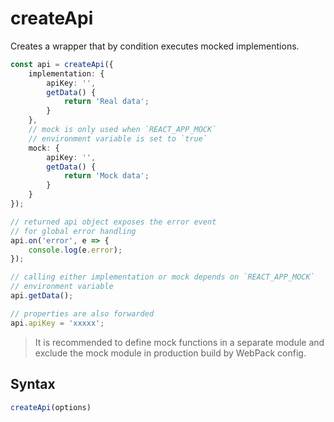 <Module name="@misonou/react-app-utils" />

# createApi

Creates a wrapper that by condition executes mocked implementions.

```typescript
const api = createApi({
    implementation: {
        apiKey: '',
        getData() {
            return 'Real data';
        }
    },
    // mock is only used when `REACT_APP_MOCK`
    // environment variable is set to `true`
    mock: {
        apiKey: '',
        getData() {
            return 'Mock data';
        }
    }
});

// returned api object exposes the error event
// for global error handling
api.on('error', e => {
    console.log(e.error);
});

// calling either implementation or mock depends on `REACT_APP_MOCK`
// environment variable
api.getData();

// properties are also forwarded
api.apiKey = 'xxxxx';
```

> It is recommended to define mock functions in a separate module
  and exclude the mock module in production build by WebPack config.

## Syntax

```javascript
createApi(options)
```

<ImportHint
    name="createApi"
    module="@misonou/react-app-utils"
/>

### Parameters

<dl>
    #### `options`
    A dictionary specifying:

    <dl>
        #### `implementation`
        Specifies real implemenations.

        #### `mock` <Badge.Optional />
        Specifies mocked implementions.
        Mock is used when `REACT_APP_MOCK` environment variable is set to `true`.

    </dl>
</dl>

### Return value

An object forwarding all properties and methods from either `option.implementation`
or `option.mock`, and with the additional method from the [`ApiEventListener`](:) interface.

## ApiEventListener interface

<MemberList
    i="ApiEventListener"
    im={['on()']}
    ev={['error']}
/>

### `ApiEventListener.on()`

```javascript
on(event, handler)
```

Registers event handlers.

#### Parameters

<dl>
    #### `event`
    Name of the event.

    #### `handler`
    A callback function to be fired when the specified event is triggered.

</dl>

#### Return value

A function that will unregister the handlers when called.

### `error` event

#### Event properties

<dl>
    #### `arguments` <Badge.Version />
    Get the arguments passed to the callee.

    #### `callee` <Badge.Version />
    Gets the function that triggered the error.

    Note that the callee returned will be the wrapper function returned from [`createApi`](:)
    that forwards invocation to either real or mocked implementations.

    #### `error`
    Gets the error that triggers the event.
</dl>

## Version information

<VersionTimeline module="@misonou/react-app-utils">
- **1.0.0** Introduced
- **1.5.3** `error` event: `arguments` and `callee` properties
</VersionTimeline>
